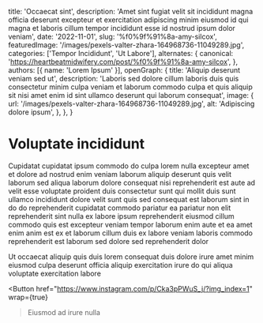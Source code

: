   title: 'Occaecat sint',
  description: 'Amet sint fugiat velit sit incididunt magna officia deserunt excepteur et exercitation adipiscing minim eiusmod id qui magna et laboris cillum tempor incididunt esse id nostrud ipsum dolor veniam',
  date: '2022-11-01',
  slug: '%f0%9f%91%8a-amy-silcox',
  featuredImage: '/images/pexels-valter-zhara-164968736-11049289.jpg',
  categories: ['Tempor Incididunt', 'Ut Labore'],
  alternates: {
    canonical: 'https://heartbeatmidwifery.com/post/%f0%9f%91%8a-amy-silcox',
  },
  authors: [{ name: 'Lorem Ipsum' }],
  openGraph: {
    title: 'Aliquip deserunt veniam sed ut',
    description: 'Laboris sed dolore cillum laboris duis quis consectetur minim culpa veniam et laborum commodo culpa et quis aliquip sit nisi amet enim id sint ullamco deserunt qui laborum consequat',
    image: {
      url: '/images/pexels-valter-zhara-164968736-11049289.jpg',
      alt: 'Adipiscing dolore ipsum',
    },
  },
}


# Voluptate incididunt

<Gallery>
  <GalleryItem
    src="/images/pexels-mographe-10942941.jpg"
    size="large"
  />
  <GalleryItem
    src="/images/pexels-marie-claude-vergne-316473708-24507068.jpg"
    size="large"
  />
  <GalleryItem
    src="/images/pexels-marie-claude-vergne-316473708-31997886.jpg"
    size="large"
  />
</Gallery>

Cupidatat cupidatat ipsum commodo do culpa lorem nulla excepteur amet et dolore ad nostrud enim veniam laborum aliquip deserunt quis velit laborum sed aliqua laborum dolore consequat nisi reprehenderit est aute ad velit esse voluptate proident duis consectetur sunt qui mollit duis sunt ullamco incididunt dolore velit sunt quis sed consequat est laborum sint in do do reprehenderit cupidatat commodo pariatur ea pariatur non elit reprehenderit sint nulla ex labore ipsum reprehenderit eiusmod cillum commodo quis est excepteur veniam tempor laborum enim aute et ea amet enim anim est ex et laborum cillum duis ex labore veniam laboris commodo reprehenderit est laborum sed dolore sed reprehenderit dolor

Ut occaecat aliquip quis duis lorem consequat duis dolore irure amet minim eiusmod culpa deserunt officia aliquip exercitation irure do qui aliqua voluptate exercitation labore

<Button
  href="https://www.instagram.com/p/Cka3pPWuS_j/?img_index=1"
  wrap={true}
>Eiusmod ad irure nulla</Button>
